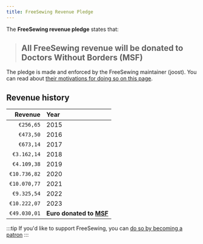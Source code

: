 ```yaml
---
title: FreeSewing Revenue Pledge
---
```


The **FreeSewing revenue pledge** states that:

> ## All FreeSewing revenue will be donated to Doctors Without Borders (MSF)

The pledge is made and enforced by the FreeSewing maintainer (joost).
You can read about [their motivations for doing so on this
page](/docs/about/pledge/motivation/).

## Revenue history

|      Revenue | Year                                        |
| -----------: | :------------------------------------------ |
|    `€256,65` | 2015                                        |
|    `€473,50` | 2016                                        |
|    `€673,14` | 2017                                        |
|  `€3.162,14` | 2018                                        |
|  `€4.109,38` | 2019                                        |
| `€10.736,82` | 2020                                        |
| `€10.070,77` | 2021                                        |
|  `€9.325,54` | 2022                                        |
| `€10.222,07` | 2023                                        |
| `€49.030,01` | **Euro donated to [MSF](https://msf.org/)** |

:::tip
If you'd like to support FreeSewing, you can [do so by becoming a
patron](https://freesewing.org/patrons/join/)
:::
